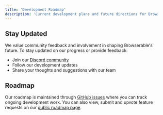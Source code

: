 ```yaml
---
title: 'Development Roadmap'
description: 'Current development plans and future directions for Browserable'
---
```


## Stay Updated

We value community feedback and involvement in shaping Browserable's future. To stay updated on our progress or provide feedback:

- Join our [Discord community](https://discord.gg/b6s9fXNjeQ)
- Follow our development updates
- Share your thoughts and suggestions with our team 

## Roadmap

Our roadmap is maintained through [GitHub issues](https://github.com/browserable/browserable/issues) where you can track ongoing development work. You can also view, submit and upvote feature requests on our [public roadmap page](https://www.browserable.ai/roadmap).